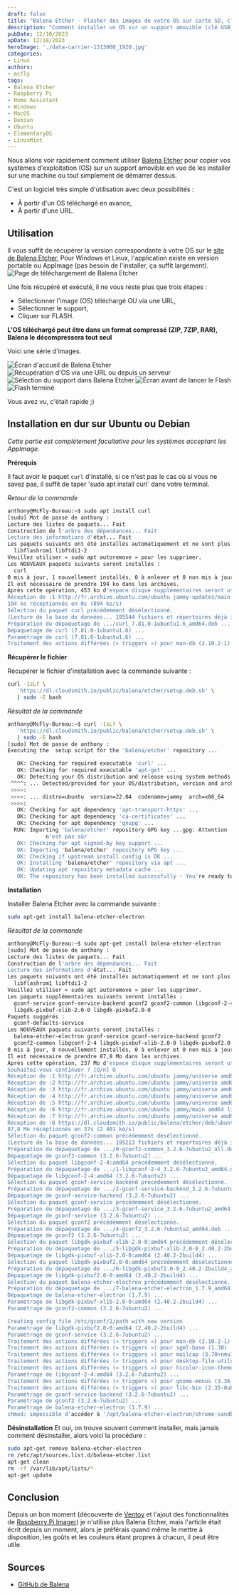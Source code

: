 ```yaml
---
draft: false
title: "Balena Etcher - Flasher des images de votre OS sur carte SD, clé USB ou disque dur"
description: "Comment installer un OS sur un support amovible (clé USB, carte Micro SD, etc) avec Balena Etcher."
pubDate: 12/10/2023
upDate: 12/18/2023
heroImage: './data-carrier-1313000_1920.jpg'
categories: 
- Linux
authors: 
- mcfly
tags:
- Balena Etcher
- Raspberry Pi
- Home Assistant
- Windows
- MacOS
- Debian
- Ubuntu
- ElementaryOS
- LinuxMint
---
```


Nous allons voir rapidement comment utiliser [Balena Etcher](https://etcher.balena.io/) pour copier vos systèmes d'exploitation (OS) sur un support amovible en vue de les installer sur une machine ou tout simplement de démarrer dessus.

C'est un logiciel très simple d'utilisation avec deux possibilités :
* À partir d'un OS téléchargé en avance,
* À partir d'une URL.

## Utilisation

Il vous suffit de récupérer la version correspondante à votre OS sur le [site de Balena Etcher](https://etcher.balena.io/#download-etcher), Pour Windows et Linux, l'application existe en version portable ou AppImage (pas besoin de l'installer, ça suffit largement).
![Page de téléchargement de Balena Etcher](./img/balena_etcher_download.png)

Une fois récupéré et exécuté, il ne vous reste plus que trois étapes :
* Sélectionner l'image (OS) téléchargé OU via une URL,
* Sélectionner le support,
* Cliquer sur FLASH.

****L'OS téléchargé peut être dans un format compressé (ZIP, 7ZIP, RAR), Balena le décompressera tout seul****

Voici une série d'images.

![Écran d'accueil de Balena Etcher](./balena/01_balena_etcher_accueil.png)
![Récupération d'OS via une URL ou depuis un serveur](./balena/02_balena_etcher_url.png)
![Sélection du support dans Balena Etcher](./balena/03_balena_etcher_clone_drive.png)
![Écran avant de lancer le Flash](./balena/04_balena_etcher.png)
![Flash terminé](./balena/05_balena_etcher_complete.png)

Vous avez vu, c'était rapide ;)



## Installation en dur sur Ubuntu ou Debian

*Cette partie est complétement facultative pour les systèmes acceptant les AppImage.*

**Prérequis**

Il faut avoir le paquet `curl` d'installé, si ce n'est pas le cas où si vous ne savez pas, il suffit de taper 'sudo apt install curl` dans votre terminal.

*Retour de la commande*

```bash
anthony@McFly-Bureau:~$ sudo apt install curl
[sudo] Mot de passe de anthony : 
Lecture des listes de paquets... Fait
Construction de l'arbre des dépendances... Fait
Lecture des informations d'état... Fait      
Les paquets suivants ont été installés automatiquement et ne sont plus nécessaires :
  libflashrom1 libftdi1-2
Veuillez utiliser « sudo apt autoremove » pour les supprimer.
Les NOUVEAUX paquets suivants seront installés :
  curl
0 mis à jour, 1 nouvellement installés, 0 à enlever et 0 non mis à jour.
Il est nécessaire de prendre 194 ko dans les archives.
Après cette opération, 453 ko d'espace disque supplémentaires seront utilisés.
Réception de :1 http://fr.archive.ubuntu.com/ubuntu jammy-updates/main amd64 curl amd64 7.81.0-1ubuntu1.6 [194 kB]
194 ko réceptionnés en 0s (894 ko/s)
Sélection du paquet curl précédemment désélectionné.
(Lecture de la base de données... 195544 fichiers et répertoires déjà installés.)
Préparation du dépaquetage de .../curl_7.81.0-1ubuntu1.6_amd64.deb ...
Dépaquetage de curl (7.81.0-1ubuntu1.6) ...
Paramétrage de curl (7.81.0-1ubuntu1.6) ...
Traitement des actions différées (« triggers ») pour man-db (2.10.2-1) ...
```

**Récupérer le fichier**

Récupérer le fichier d'installation avec la commande suivante :
```bash
curl -1sLf \
   'https://dl.cloudsmith.io/public/balena/etcher/setup.deb.sh' \
   | sudo -E bash
```

*Résultat de la commande*

```bash
anthony@McFly-Bureau:~$ curl -1sLf \
   'https://dl.cloudsmith.io/public/balena/etcher/setup.deb.sh' \
   | sudo -E bash
[sudo] Mot de passe de anthony : 
Executing the  setup script for the 'balena/etcher' repository ...

   OK: Checking for required executable 'curl' ...
   OK: Checking for required executable 'apt-get' ...
   OK: Detecting your OS distribution and release using system methods ...
 ^^^^: ... Detected/provided for your OS/distribution, version and architecture:
 >>>>:
 >>>>: ... distro=ubuntu  version=22.04  codename=jammy  arch=x86_64  
 >>>>:
   OK: Checking for apt dependency 'apt-transport-https' ...
   OK: Checking for apt dependency 'ca-certificates' ...
   OK: Checking for apt dependency 'gnupg' ...
  RUN: Importing 'balena/etcher' repository GPG key ...gpg: Attention : le propriétaire du répertoire personnel « /home/anthony/.gnupg »
            n'est pas sûr
   OK: Checking for apt signed-by key support ...
   OK: Importing 'balena/etcher' repository GPG key ...
   OK: Checking if upstream install config is OK ...
   OK: Installing 'balena/etcher' repository via apt ...
   OK: Updating apt repository metadata cache ...
   OK: The repository has been installed successfully - You're ready to rock!
```

**Installation**

Installer Balena Etcher avec la commande suivante :

```bash
sudo apt-get install balena-etcher-electron
```

*Résultat de la commande*
```bash
anthony@McFly-Bureau:~$ sudo apt-get install balena-etcher-electron
[sudo] Mot de passe de anthony : 
Lecture des listes de paquets... Fait
Construction de l'arbre des dépendances... Fait
Lecture des informations d'état... Fait      
Les paquets suivants ont été installés automatiquement et ne sont plus nécessaires :
  libflashrom1 libftdi1-2
Veuillez utiliser « sudo apt autoremove » pour les supprimer.
Les paquets supplémentaires suivants seront installés : 
  gconf-service gconf-service-backend gconf2 gconf2-common libgconf-2-4
  libgdk-pixbuf-xlib-2.0-0 libgdk-pixbuf2.0-0
Paquets suggérés :
  gconf-defaults-service
Les NOUVEAUX paquets suivants seront installés :
  balena-etcher-electron gconf-service gconf-service-backend gconf2
  gconf2-common libgconf-2-4 libgdk-pixbuf-xlib-2.0-0 libgdk-pixbuf2.0-0
0 mis à jour, 8 nouvellement installés, 0 à enlever et 0 non mis à jour.
Il est nécessaire de prendre 87,8 Mo dans les archives.
Après cette opération, 237 Mo d'espace disque supplémentaires seront utilisés.
Souhaitez-vous continuer ? [O/n] O
Réception de :1 http://fr.archive.ubuntu.com/ubuntu jammy/universe amd64 gconf2-common all 3.2.6-7ubuntu2 [698 kB]
Réception de :2 http://fr.archive.ubuntu.com/ubuntu jammy/universe amd64 libgconf-2-4 amd64 3.2.6-7ubuntu2 [86,0 kB]
Réception de :3 http://fr.archive.ubuntu.com/ubuntu jammy/universe amd64 gconf-service-backend amd64 3.2.6-7ubuntu2 [59,3 kB]
Réception de :4 http://fr.archive.ubuntu.com/ubuntu jammy/universe amd64 gconf-service amd64 3.2.6-7ubuntu2 [17,4 kB]
Réception de :5 http://fr.archive.ubuntu.com/ubuntu jammy/universe amd64 gconf2 amd64 3.2.6-7ubuntu2 [83,9 kB]
Réception de :6 http://fr.archive.ubuntu.com/ubuntu jammy/main amd64 libgdk-pixbuf-xlib-2.0-0 amd64 2.40.2-2build4 [42,6 kB]
Réception de :7 http://fr.archive.ubuntu.com/ubuntu jammy/universe amd64 libgdk-pixbuf2.0-0 amd64 2.40.2-2build4 [2 454 B]
Réception de :8 https://dl.cloudsmith.io/public/balena/etcher/deb/ubuntu jammy/main amd64 balena-etcher-electron amd64 1.7.9 [86,8 MB]
87,8 Mo réceptionnés en 37s (2 401 ko/s)                                       
Sélection du paquet gconf2-common précédemment désélectionné.
(Lecture de la base de données... 195213 fichiers et répertoires déjà installés.)
Préparation du dépaquetage de .../0-gconf2-common_3.2.6-7ubuntu2_all.deb ...
Dépaquetage de gconf2-common (3.2.6-7ubuntu2) ...
Sélection du paquet libgconf-2-4:amd64 précédemment désélectionné.
Préparation du dépaquetage de .../1-libgconf-2-4_3.2.6-7ubuntu2_amd64.deb ...
Dépaquetage de libgconf-2-4:amd64 (3.2.6-7ubuntu2) ...
Sélection du paquet gconf-service-backend précédemment désélectionné.
Préparation du dépaquetage de .../2-gconf-service-backend_3.2.6-7ubuntu2_amd64.deb ...
Dépaquetage de gconf-service-backend (3.2.6-7ubuntu2) ...
Sélection du paquet gconf-service précédemment désélectionné.
Préparation du dépaquetage de .../3-gconf-service_3.2.6-7ubuntu2_amd64.deb ...
Dépaquetage de gconf-service (3.2.6-7ubuntu2) ...
Sélection du paquet gconf2 précédemment désélectionné.
Préparation du dépaquetage de .../4-gconf2_3.2.6-7ubuntu2_amd64.deb ...
Dépaquetage de gconf2 (3.2.6-7ubuntu2) ...
Sélection du paquet libgdk-pixbuf-xlib-2.0-0:amd64 précédemment désélectionné.
Préparation du dépaquetage de .../5-libgdk-pixbuf-xlib-2.0-0_2.40.2-2build4_amd64.deb ...
Dépaquetage de libgdk-pixbuf-xlib-2.0-0:amd64 (2.40.2-2build4) ...
Sélection du paquet libgdk-pixbuf2.0-0:amd64 précédemment désélectionné.
Préparation du dépaquetage de .../6-libgdk-pixbuf2.0-0_2.40.2-2build4_amd64.deb ...
Dépaquetage de libgdk-pixbuf2.0-0:amd64 (2.40.2-2build4) ...
Sélection du paquet balena-etcher-electron précédemment désélectionné.
Préparation du dépaquetage de .../7-balena-etcher-electron_1.7.9_amd64.deb ...
Dépaquetage de balena-etcher-electron (1.7.9) ...
Paramétrage de libgdk-pixbuf-xlib-2.0-0:amd64 (2.40.2-2build4) ...
Paramétrage de gconf2-common (3.2.6-7ubuntu2) ...

Creating config file /etc/gconf/2/path with new version
Paramétrage de libgdk-pixbuf2.0-0:amd64 (2.40.2-2build4) ...
Paramétrage de gconf-service (3.2.6-7ubuntu2) ...
Traitement des actions différées (« triggers ») pour man-db (2.10.2-1) ...
Traitement des actions différées (« triggers ») pour sgml-base (1.30) ...
Traitement des actions différées (« triggers ») pour mailcap (3.70+nmu1ubuntu1) ...
Traitement des actions différées (« triggers ») pour desktop-file-utils (0.26-1ubuntu3) ...
Traitement des actions différées (« triggers ») pour hicolor-icon-theme (0.17-2) ...
Paramétrage de libgconf-2-4:amd64 (3.2.6-7ubuntu2) ...
Traitement des actions différées (« triggers ») pour gnome-menus (3.36.0-1ubuntu3) ...
Traitement des actions différées (« triggers ») pour libc-bin (2.35-0ubuntu3.1) ...
Paramétrage de gconf-service-backend (3.2.6-7ubuntu2) ...
Paramétrage de gconf2 (3.2.6-7ubuntu2) ...
Paramétrage de balena-etcher-electron (1.7.9) ...
chmod: impossible d'accéder à '/opt/balena-etcher-electron/chrome-sandbox': Aucun fichier ou dossier de ce type
```

**Désinstallation**
Et oui, on trouve souvent comment installer, mais jamais comment désinstaller, alors voici la procédure :

```bash
sudo apt-get remove balena-etcher-electron
rm /etc/apt/sources.list.d/balena-etcher.list
apt-get clean
rm -rf /var/lib/apt/lists/*
apt-get update
```

## Conclusion

Depuis un bon moment (découverte de [Ventoy](/blog/ventoy_installation_update) et l'ajout des fonctionnalités de [Raspberry Pi Imager](/blog/raspberry_pi_installer_os)) je n'utilise plus Balena Etcher, mais l'article était écrit depuis un moment, alors je préférais quand même le mettre à disposition, les goûts et les couleurs étant propres à chacun, il peut être utile.

## Sources
* [GitHub de Balena](https://github.com/balena-io/etcher?d_id=3b31ed76-310c-4a90-b691-41da11c4e087&s_id=1668416948422#debian-and-ubuntu-based-package-repository-gnulinux-x86x64)